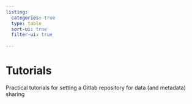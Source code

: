 ```yaml
---
listing:
  categories: true
  type: table
  sort-ui: true
  filter-ui: true
  
---
```



# Tutorials {.unnumbered}

Practical tutorials for setting a Gitlab repository for data (and metadata) sharing
